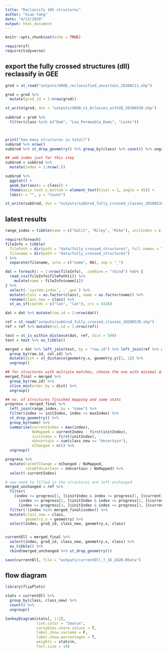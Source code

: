 ```yaml
---
title: "Reclassify 10% structures"
author: "Xiao Yang"
date: "4/13/2020"
output: html_document
---
```


```r
knitr::opts_chunk$set(echo = TRUE)

require(sf)
require(tidyverse)
```

## export the fully crossed structures (dll) reclassify in GEE

```r
grod = st_read("outputs/GROD_reclassified_uncertain_20200211.shp")

grod = grod %>%
  mutate(grod_id = 1:nrow(grod))

st_write(grod, dsn = "outputs/GROD_v1_6classes_withID_20200530.shp")
  
subGrod = grod %>% 
  filter(class %in% c("Dam", "Low_Permeable_Dams", "Locks"))



print("how many structures in total?")
subGrod %>% nrow()
subGrod %>% st_drop_geometry() %>% group_by(class) %>% count() %>% ungroup

## add index just for this step
subGrod = subGrod %>% 
  mutate(index = 1:nrow(.))

subGrod %>% 
  ggplot() + 
  geom_bar(aes(x = class)) +
  theme(axis.text.x.bottom = element_text(hjust = 1, angle = 45)) +
  labs(x = "", y = "Count")

st_write(subGrod, dsn = "outputs/subGrod_fully_crossed_classes_20200530.shp")
```

## latest results

```r
range_index = tibble(name = c("Galit", "Riley", "Mike"), initIndex = c(1, 16874, 8437), maxIndex = c(8436, 25307, 16873))

require(foreach)
fileInfo = tibble(
  filePath = dir(path = "data/fully_crossed_structures", full.names = T),
  filename = dir(path = "data/fully_crossed_structures")
) %>% 
  separate(filename, into = c("name", NA), sep = "_")

dat = foreach(i = 1:nrow(fileInfo), .combine = "rbind") %do% {
  read_csv(fileInfo$filePath[i]) %>% 
    mutate(name = fileInfo$name[i])
} %>% 
  select(-`system:index`, -`.geo`) %>% 
  mutate(class = as.factor(class), name = as.factor(name)) %>% 
  rename(class_new = class) %>% 
  st_as_sf(coords = c("lon", "lat"), crs = 4326)

dat = dat %>% mutate(row.id = 1:nrow(dat))

ref = st_read("outputs/subGrod_fully_crossed_classes_20200530.shp")
ref = ref %>% mutate(col.id = 1:nrow(ref))

test = st_is_within_distance(dat, ref, dist = 500)
test = test %>% as_tibble()

merged = dat %>% left_join(test, by = "row.id") %>% left_join(ref %>% as_tibble(), by = "col.id") %>% 
  group_by(row.id, col.id) %>% 
  mutate(dist = st_distance(geometry.x, geometry.y)[1, 1]) %>% 
  ungroup()

## for structures with multiple matches, choose the one with minimal distance 
merged_final = merged %>% 
  group_by(row.id) %>% 
  slice_min(order_by = dist) %>% 
  ungroup()

## no. of structures finished mapping and some stats
progress = merged_final %>% 
  left_join(range_index, by = "name") %>% 
  filter(index >= initIndex, index <= maxIndex) %>% 
  st_drop_geometry() %>% 
  group_by(name) %>% 
  summarise(currentIndex = max(index),
            NoMapped = currentIndex - first(initIndex),
            initIndex = first(initIndex),
            nUncertain = sum(class_new == "Uncertain"),
            nChanged = n()) %>% 
  ungroup()

progress %>% 
  mutate(rateOfChange = nChanged / NoMapped,
         rateOfUncertain = nUncertain / NoMapped) %>% 
  select(-currentIndex)

# now need to filled in the structures are left unchanged
merged_unchanged = ref %>% 
  filter(
    (index >= progress[1, ]$initIndex & index <= progress[1, ]$currentIndex) | 
      (index >= progress[2, ]$initIndex & index <= progress[2, ]$currentIndex) | 
      (index >= progress[3, ]$initIndex & index <= progress[3, ]$currentIndex)) %>% 
  filter(!(index %in% merged_final$index)) %>% 
  mutate(class_new = class,
         geometry.x = geometry) %>% 
  select(index, grod_id, class_new, geometry.x, class)


currentDll = merged_final %>% 
  select(index, grod_id, class_new, geometry.x, class) %>% 
  as_tibble() %>% 
  rbind(merged_unchanged %>% st_drop_geometry())

save(currentDll, file = "outputs/currentDll_7_16_2020.RData")
```

## flow diagram

```r
library(flipPlots)

stats = currentDll %>% 
  group_by(class, class_new) %>% 
  count() %>% 
  ungroup()

SankeyDiagram(stats[, 1:2],
              link.color = "Source",
              variables.share.values = T,
              label.show.varname = F,
              label.show.percentages = T,
              weights = stats$n,
              font.size = 18)
```

